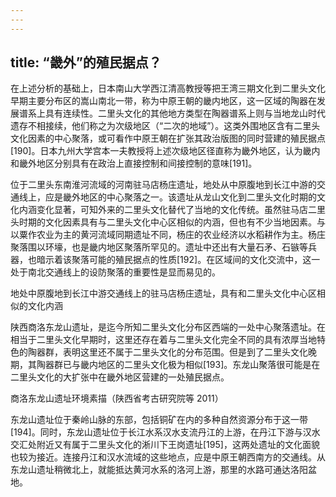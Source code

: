 ```yaml
---
---
---
```

title: “畿外”的殖民据点？
---




在上述分析的基础上，日本南山大学西江清高教授等把王湾三期文化到二里头文化早期主要分布区的嵩山南北一带，称为中原王朝的畿内地区，这一区域的陶器在发展谱系上具有连续性。二里头文化的其他地方类型在陶器谱系上则与当地龙山时代遗存不相接续，他们称之为次级地区（“二次的地域”）。这类外围地区含有二里头文化因素的中心聚落，或可看作中原王朝在扩张其政治版图的同时营建的殖民据点[190]。日本九州大学宫本一夫教授将上述次级地区径直称为畿外地区，认为畿内和畿外地区分别具有在政治上直接控制和间接控制的意味[191]。

位于二里头东南淮河流域的河南驻马店杨庄遗址，地处从中原腹地到长江中游的交通线上，应是畿外地区的中心聚落之一。该遗址从龙山文化到二里头文化时期的文化内涵变化显著，可知外来的二里头文化替代了当地的文化传统。虽然驻马店二里头时期的文化因素具有与二里头文化中心区相似的内涵，但也有不少当地因素。与以粟作农业为主的黄河流域同期遗址不同，杨庄的农业经济以水稻耕作为主。杨庄聚落围以环壕，也是畿内地区聚落所罕见的。遗址中还出有大量石矛、石镞等兵器，也暗示着该聚落可能的殖民据点的性质[192]。在区域间的文化交流中，这一处于南北交通线上的设防聚落的重要性是显而易见的。



地处中原腹地到长江中游交通线上的驻马店杨庄遗址，具有和二里头文化中心区相似的文化内涵



陕西商洛东龙山遗址，是迄今所知二里头文化分布区西端的一处中心聚落遗址。在相当于二里头文化早期时，这里还存在着与二里头文化完全不同的具有浓厚当地特色的陶器群，表明这里还不属于二里头文化的分布范围。但是到了二里头文化晚期，其陶器群已与畿内地区的二里头文化极为相似[193]。东龙山聚落很可能是在二里头文化的大扩张中在畿外地区营建的一处殖民据点。



商洛东龙山遗址环境素描（陕西省考古研究院等 2011）



东龙山遗址位于秦岭山脉的东部，包括铜矿在内的多种自然资源分布于这一带[194]。同时，东龙山遗址位于长江水系汉水支流丹江的上游，在丹江下游与汉水交汇处附近又有属于二里头文化的淅川下王岗遗址[195]，这两处遗址的文化面貌也较为接近。连接丹江和汉水流域的这些地点，应是中原王朝西南方的交通线。从东龙山遗址稍微北上，就能抵达黄河水系的洛河上游，那里的水路可通达洛阳盆地。